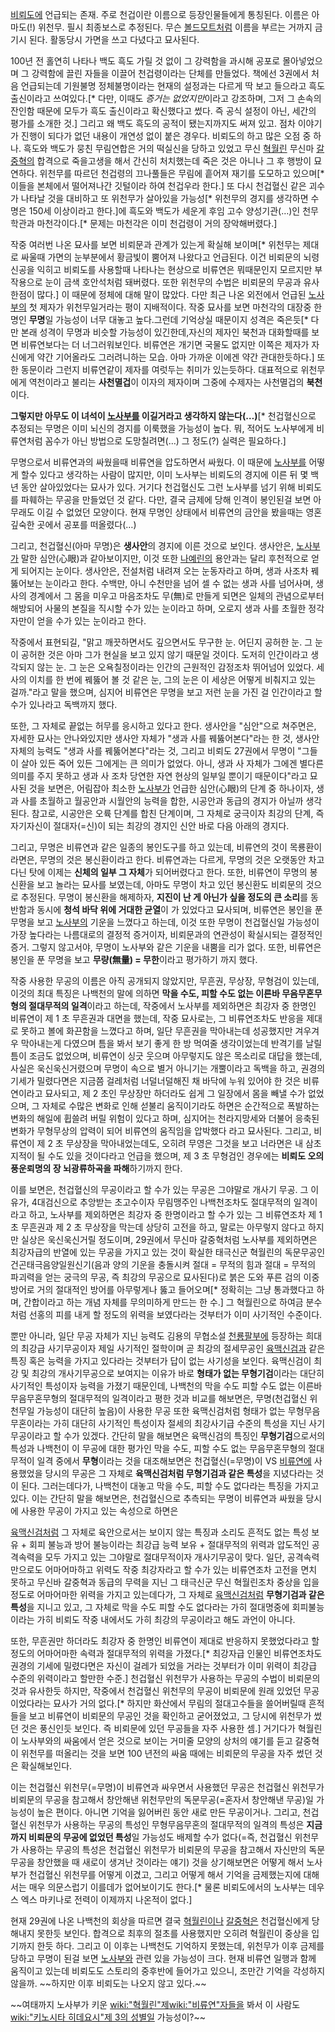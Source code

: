 [[비뢰도]]에 언급되는 존재. 주로 천겁이란 이름으로 등장인물들에게 통칭된다. 이름은 아마도(!) 위천무. 필시 최종보스로 추정된다. 무슨 [[볼드모트]]처럼 이름을 부르는 거까지 금기시 된다. 활동당시 가면을 쓰고 다녔다고 묘사된다.

100년 전 홀연히 나타나 백도 흑도 가릴 것 없이 그 강력함을 과시해 공포로 몰아넣었으며 그 강력함에 끌린 자들을 이끌어 천겁령이라는 단체를 만들었다. 책에선 3권에서 처음 언급되는데 기원불명 정체불명이라는 현재의 설정과는 다르게 딱 보고 들으라고 흑도 출신이라고 쓰여있다.[* 다만, 이때도 ''증거는 없었지만''이라고 강조하며, 그저 그 손속의 잔인함 때문에 모두가 흑도 출신이라고 확신했다고 썼다. 즉 공식 설정이 아닌, 세간의 평가를 소개한 것.] 그리고 왜 백도 흑도의 공적이 됐는지까지도 써져 있고. 점차 이야기가 진행이 되다가 없던 내용이 개연성 없이 붙은 경우다. 비뢰도의 하고 많은 오점 중 하나. 흑도와 백도가 뭉친 무림연합은 거의 떡실신을 당하고 있었고 무신 [[혁월린]] 무신마 [[갈중혁]]의 합격으로 죽을고생을 해서 간신히 처치했는데 죽은 것은 아니나 그 후 행방이 묘연하다. 위천무를 따르던 천겁령의 끄나풀들은 무림에 흩어져 재기를 도모하고 있으며[* 이들을 본체에서 떨어져나간 깃털이라 하여 천겁우라 한다.] 또 다시 천겁혈신 같은 괴수가 나타날 것을 대비하고 또 위천무가 살아있을 가능성[* 위천무의 경지를 생각하면 수명은 150세 이상이라고 한다.]에 흑도와 백도가 세운게 후임 고수 양성기관(…)인 천무학관과 마천각이다.[* 문제는 마천각은 이미 천겁령이 거의 장악해버렸다.]

작중 여러번 나온 묘사를 보면 비뢰문과 관계가 있는게 확실해 보이며[* 위천무는 제대로 싸울때 가면의 눈부분에서 황금빛이 뿜어져 나왔다고 언급된다. 이건 비뢰문의 뇌령신공을 익히고 비뢰도를 사용할때 나타나는 현상으로 비류연은 뭐때문인지 모르지만 부작용으로 눈이 금색 호안석처럼 돼버렸다. 또한 위천무의 수법은 비뢰문의 무공과 유사한점이 많다.] 이 때문에 정체에 대해 말이 많았다. 다만 최근 나온 외전에서 언급된 [[노사부]]의 첫 제자가 위천무일거라는 평이 지배적이다. 작중 묘사를 보면 마천각의 대장중 한명인 '''무명'''일 가능성이 너무 대놓고 높다.그런데 기억상실 때문이지 성격은 죽은듯[* 다만 본래 성격이 무명과 비슷할 가능성이 있긴한데,자신의 제자인 북천과 대화할때를 보면 비류연보다는 더 너그러워보인다. 비류연은 개기면 국물도 없지만 이쪽은 제자가 자신에게 약간 기어올라도 그러려니하는 모습. 아마 가까운 이에겐 약간 관대한듯하다.] 또한 동문이라 그런지 비류연같이 제자를 여럿두는 취미가 있는듯하다. 대표적으로 위천무에게 역천이라고 불리는 '''사천멸겁'''이 이자의 제자이며 그중에 수제자는 사천멸겁의 '''북천'''이다.

'''그렇지만 아무도 이 녀석이 [[노사부]]를 이길거라고 생각하지 않는다(…)'''[* 천겁혈신으로 추정되는 무명은 이미 뇌신의 경지를 이룩했을 가능성이 높다. 뭐, 적어도 노사부에게 비류연처럼 꼼수가 아닌 방법으로 도망칠려면(…) 그 정도(?) 실력은 필요하다.]

무명으로서 비류연과의 싸웠을때 비류연을 압도하면서 싸웠다. 이 때문에 [[노사부]]를 어떻게 할수 있다고 생각하는 사람이 많지만, 이미 노사부는 비뢰도의 경지에 이른 뒤 몇 백년 동안 살아있었다는 묘사가 있다. 거기다 천겁혈신도 그런 노사부를 넘기 위해 비뢰도를 파훼하는 무공을 만들었던 것 같다. 다만, 결국 금제에 당해 인격이 봉인된걸 보면 아무래도 이길 수 없었던 모양이다. 현재 무명인 상태에서 비류연의 금안을 봤을때는 영혼 깊숙한 곳에서 공포를 떠올렸다(…) 

그리고, 천겁혈신(아마 무명)은 '''생사안'''의 경지에 이른 것으로 보인다. 생사안은, [[노사부]]가 말한 심안(心眼)과 같아보이지만, 이것 또한 [[나예린]]의 용안과는 달리 후천적으로 얻게 되어지는 눈이다. 생사안은, 전설처럼 내려져 오는 눈동자라고 하며, 생과 사조차 꿰뚫어보는 눈이라고 한다. 수백만, 아니 수천만을 넘어 셀 수 없는 생과 사를 넘어사며, 생사의 경계에서 그 몸을 미우고 마음조차도 무(無)로 만들게 되면은 일체의 관념으로부터 해방되어 사물의 본질을 직시할 수가 있는 눈이라고 하며, 오로지 생과 사를 초월한 정각자만이 얻을 수가 있는 눈이라고 한다. 

작중에서 표현되길, "맑고 깨끗하면서도 깊으면서도 무구한 눈. 어딘지 공허한 눈. 그 눈이 공허한 것은 아마 그가 현실을 보고 있지 않기 때문일 것이다. 도저히 인간이라고 생각되지 않는 눈. 그 눈은 오욕칠정이라는 인간의 근원적인 감정조차 뛰어넘어 있었다. 세사의 이치를 한 번에 꿰뚫어 볼 것 같은 눈, 그의 눈은 이 세상은 어떻게 비춰지고 있는 걸까."라고 말을 했으며, 심지어 비류연은 무명을 보고 저런 눈을 가진 걸 인간이라고 할 수가 있나라고 독백까지 했다. 

또한, 그 자체로 끝없는 허무를 응시하고 있다고 한다. 생사안을 "심안"으로 쳐주면은, 자세한 묘사는 안나와있지만 생사안 자체가 "생과 사를 꿰뚫어본다"라는 한 것, 생사안 자체의 능력도 "생과 사를 꿰뚫어본다"라는 것, 그리고 비뢰도 27권에서 무명이 "그들이 살아 있든 죽어 있든 그에게는 큰 의미가 없었다. 아니, 생과 사 자체가 그에겐 별다른 의미를 주지 못하고 생과 사 조차 당연한 자연 현상의 일부일 뿐이기 때문이다"라고 묘사된 것을 보면은, 어림잡아 최소한 [[노사부]]가 언급한 심안(心眼)의 단계 중 하나이자, 생과 사를 초월하고 월공안과 시월안의 능력을 합한, 시공안과 동급의 경지가 아닐까 생각된다. 참고로, 시공안은 오륙 단계를 합친 단계이며, 그 자체로 궁극이자 최강의 단계, 즉 자기자신이 절대자(=신)이 되는 최강의 경지인 신안 바로 다음 아래의 경지다. 

그리고, 무명은 비류연과 같은 일종의 봉인도구를 하고 있는데, 비류연의 것이 목룡환이라면은, 무명의 것은 봉신환이라고 한다. 비류연과는 다르게, 무명의 것은 오랫동안 차고 다닌 탓에 이제는 '''신체의 일부 그 자체'''가 되어버렸다고 한다. 또한, 비류연이 무명의 봉신환을 보고 놀라는 묘사를 보였는데, 아마도 무명이 차고 있던 봉신환도 비뢰문의 것으로 추정된다. 무명이 봉신환을 해제하자, '''지진이 난 게 아닌가 싶을 정도의 큰 소리'''를 동반함과 동시에 '''청석 바닥 위에 거대한 균열'''이 가 있었다고 묘사되며, 비류연은 봉인을 푼 무명을 보고 [[노사부]]의 기운을 느꼈다고 하는데, 이것 또한 무명이 천겁혈신일 가능성이 가장 높다라는 나름대로의 결정적 증거이자, 비뢰문과의 연관성이 확실시되는 결정적인 증거. 그렇지 않고서야, 무명이 노사부와 같은 기운을 내뿜을 리가 없다. 또한, 비류연은 봉인을 푼 무명을 보고 '''무량(無量) = 무한'''이라고 평가하기 까지 했다. 

작중 사용한 무공의 이름은 아직 공개되지 않았지만, 무흔권, 무상장, 무형검이 있는데, 이것의 최대 특징은 나백천의 말에 의하면 '''막을 수도, 피할 수도 없는 이른바 무음무혼무형의 절대무적의 일격'''이라고 하는데, 작중에서 노사부를 제외하면은 최강자 중 한명인 비류연이 제 1 초 무흔권과 대면을 했는데, 작중 묘사로는, 그 비류연조차도 반응을 제대로 못하고 볼에 화끈함을 느꼈다고 하며, 일단 무흔권을 막아내는데 성공했지만 겨우겨우 막아내는게 다였으며 틈을 봐서 보기 좋게 한 방 먹여줄 생각이었는데 반격기를 날릴 틈이 조금도 없었으며, 비류연이 싱긋 웃으며 아무렇지도 않은 목소리로 대답을 했는데, 사실은 욱신욱신거렸으며 무명이 속으로 별거 아니기는 개뿔이라고 독백을 하고, 권경의 기세가 밀렸다면은 지금쯤 걸레처럼 너덜너덜해진 채 바닥에 누워 있어야 한 것은 비류연이라고 묘사되고, 제 2 초인 무상장만 하더라도 쉽게 그 일장에서 몸을 빼낼 수가 없었으며, 그 자체로 수많은 변화로 인해 섣불리 움직이기라도 하면은 순간적으로 폭발하는 변화의 해일에 휩쓸려 버릴 위험이 있다고 하며, 심지어는 천라지망세와 더불어 응축된 변화가 무형무상의 압력이 되어 비류연의 움직임을 압박했다 라고 묘사된다. 그리고, 비류연이 제 2 초 무상장을 막아내었는데도, 오히려 무영은 그것을 보고 너라면은 내 삼초지적이 될 수도 있을 것이다라고 언급을 했으며, 제 3 초 무형검인 경우에는 '''비뢰도 오의 풍운뢰명의 장 뇌광류하곡을 파해'''하기까지 한다. 

이를 보면은, 천겁혈신의 무공이라고 할 수가 있는 무공은 그야말로 개사기 무공. 그 이유가, 4대검신으로 추앙받는 초고수이자 무림맹주인 나백천조차도 절대무적의 일격이라고 하고, 노사부를 제외하면은 최강자 중 한명이라고 할 수가 있는 그 비류연조차 제 1 초 무흔권과 제 2 초 무상장을 막는데 상당히 고전을 하고, 말로는 아무렇지 않다고 하지만 실상은 욱신욱신거릴 정도이며, 29권에서 무신마 갈중혁처럼 노사부를 제외하면은 최강자급의 반열에 있는 무공을 가지고 있는 것이 확실한 태극신군 혁월린의 독문무공인 건곤태극음양일원신기(음과 양의 기운을 충돌시켜 절대 = 무적의 힘과 절대 = 무적의 파괴력을 얻는 궁극의 무공, 즉 최강의 무공으로 묘사된다)로 붉은 도와 푸른 검의 이중 방어로 거의 절대적인 방어를 아무렇게나 뚫고 들어오며[* 정확히는 그냥 통과했다고 하며, 간합이라고 하는 개념 자체를 무의미하게 만드는 한 수.] 그 혁월린으로 하여금 분수처럼 선홍의 피를 내게 할 정도의 위력을 보였다라는 것부터가 이미 사기적인 수준이다. 

뿐만 아니라, 일단 무공 자체가 지닌 능력도 김용의 무협소설 [[천룡팔부]]에 등장하는 희대의 최강급 사기무공이자 제일 사기적인 절학이며 곧 최강의 절세무공인 [[육맥신검]]과 같은 특징 혹은 능력을 가지고 있다라는 것부터가 답이 없는 사기성을 보인다. 육맥신검이 최강 및 최강의 개사기무공으로 보여지는 이유가 바로 '''형태가 없는 무형기검'''이라는 대단히 사기적인 특성이자 능력을 가졌기 때문인데, 나백천의 막을 수도 피할 수도 없는 이른바 무음무혼무형의 절대무적의 일격이라고 평한 것과 비교를 해보면은, 무명(천겁혈신 위천무일 가능성이 대단히 높음)이 사용한 무공 또한 육맥신검처럼 형태가 없는 무형무음무혼이라는 가히 대단히 사기적인 특성이자 절세의 최강사기급 수준의 특성을 지닌 사기무공이라고 할 수가 있겠다. 간단히 말을 해보면은 육맥신검의 특징인 '''무형기검'''으로서의 특성과 나백천이 이 무공에 대한 평가인 막을 수도, 피할 수도 없는 무음무혼무형의 절대무적이 일격 중에서 '''무형'''이라는 것을 대조해보면은 천겁혈신(=무명)이 VS [[비류연]]에 사용했었을 당시의 무공은 그 자체로 '''육맥신검처럼 무형기검과 같은 특성'''을 지녔다라는 것이 된다. 그러는데다가, 나백천이 대놓고 막을 수도, 피할 수도 없다라는 특징을 가지고 있다. 이는 간단히 말을 해보면은, 천겁혈신으로 추측되는 무명이 비류연과 싸웠을 당시에 사용한 무공이 가지고 있는 속성으로 하면은 

[[육맥신검]]처럼 그 자체로 육안으로서는 보이지 않는 특징과 소리도 흔적도 없는 특성 보유 + 회피 불능과 방어 불능이라는 최강급 능력 보유 + 절대무적의 위력과 압도적인 공격속력을 모두 가지고 있는 그야말로 절대무적이자 개사기무공이 맞다. 일단, 공격속력만으로도 어마어마하고 위력도 작중 최강자라고 할 수가 있는 비류연조차 고전을 면치 못하고 무신바 갈중혁과 동급의 무력을 지닌 그 태극신군 무신 혁월린조차 중상을 입을 정도로 어마어마한 위력을 가지고 있는데다가, 그 자체로 [[육맥신검]]처럼 '''무형기검과 같은 특성'''을 지니고 있고, 그 자체로 막을 수도 피할 수도 없다라는 가히 절대명중에 회피불능이라는 가히 비뢰도 작중 내에서도 가히 최강의 무공이라고 해도 과언이 아니다. 

또한, 무흔권만 하더라도 최강자 중 한명인 비류연이 제대로 반응하지 못했었다라고 할 정도의 어마어마한 속력과 절대무적의 위력을 가졌다.[* 최강자급 인물인 비류연조차도 권경의 기세에 밀렸다면은 자신이 걸레가 되었을 거라는 것부터가 이미 위력이 최강급 수준의 위력이라고 할만한 수준.]  천겁혈신 위천무가 사용하는 무공의 수법이 비뢰문의 것과 유사한듯 하지만, 작중에서 천겁혈신 위천무의 무공이 비뢰문에 원래 있었던 무공이었다라는 묘사가 거의 없다.[* 하지만 화산에서 무림의 절대고수들을 쓸어버릴때 흔적들을 보고 비류연이 비뢰문의 무공인 것을 확인하고 굳어졌었고, 그 당시에 위천무가 썼던 것은 풍신인듯 보인다. 즉 비뢰문에 있던 무공들을 자주 사용한 셈.] 거기다가 혁월린이 노사부와의 싸움에서 얻은 것으로 보이는 거미줄 모양의 상처의 얘기를 듣고 갈중혁이 위천무를 떠올리는 것을 보면 100 년전의 싸움 때에는 비뢰문의 무공을 자주 썼던 것은 확실해보인다.

이는 천겁혈신 위천무(=무명)이 비류연과 싸우면서 사용했던 무공은 천겁혈신 위천무가 비뢰문의 무공을 참고해서 창안해낸 위천무만의 독문무공(=혼자서 창안해낸 무공)일 가능성이 높은 편이다. 아니면 기억을 잃어버린 동안 새로 만든 무공이거나. 그리고, 천겁혈신 위천무가 사용하는 무공의 특성인 무형무음무혼의  절대무적의 일격의 특성은 '''지금까지 비뢰문의 무공에 없었던 특성'''일 가능성도 배제할 수가 없다(=즉, 천겁혈신 위천무가 사용하는 무공의 특성은 천겁혈신 위천무가 비뢰문의 무공을 참고해서 자신만의 독문무공을 창안했을 때 새로이 생겨난 것이라는 얘기) 것을 상기해보면은 어떻게 해서 노사부가 천겁혈신 위천무를 어떻게 이겼고, 그리고 어떻게 해서 기억을 금제했는지에 대해서는 매우 의문스럽기 이를데가 없어보이기도 한다.[* 물론 비뢰도에서의 노사부는 데우스 엑스 마키나로 전력이 이제까지 나온적이 없다.]

현재 29권에 나온 나백천의 회상을 따르면 결국 [[혁월린]]이나 [[갈중혁]]은 천겁혈신에게 당해내지 못한듯 보인다. 합격으로 최후의 절초를 사용했지만 오히려 혁월린이 중상을 입기까지 한듯 하다. 그리고 이 이후는 나백천도 기억하지 못했는데, 위천무가 이후 금제를 당하고 무명이 된걸 보면 [[노사부]]와 관련 있을 가능성이 크다. 현재 비류연 일행과 함께 움직이고 있는데 비뢰도도 스토리의 중후반에 들어가고 있으니, 조만간 기억을 각성하지 않을까. ~~하지만 이후 비뢰도는 나오지 않고 있다.~~



~~여태까지 노사부가 키운 [[wiki:"혁월린"제]][[wiki:"비류연"자]]들을 봐서 이 사람도 [[wiki:"키노시타 히데요시"제 3의 성별]]일 가능성이?~~
